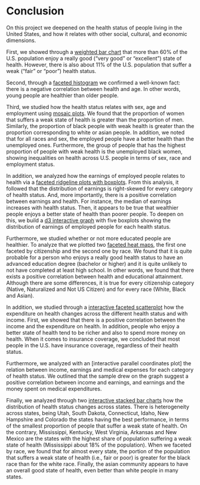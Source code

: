 # Conclusion

On this project we deepened on the health status of people living in the United States, and how it relates with other social, cultural, and economic dimensions.

First, we showed through a [weighted bar chart](https://dtung8068.github.io/cps-asec-2023/results.html#a-first-overview) that more than 60% of the U.S. population enjoy a really good ("very good" or "excellent") state of health. However, there is also about 11% of the U.S. population that suffer a weak ("fair" or "poor") health status.

Second, through a [faceted histogram](https://dtung8068.github.io/cps-asec-2023/results.html#an-expected-relationship-health-and-age) we confirmed a well-known fact: there is a negative correlation between health and age. In other words, young people are healthier than older people.

Third, we studied how the health status relates with sex, age and employment using [mosaic plots](https://dtung8068.github.io/cps-asec-2023/results.html#association-between-health-and-dimensions-race-sex-and-employment). We found that the proportion of women that suffers a weak state of health is greater than the proportion of men. Similarly, the proportion of black people with weak health is greater than the proportion corresponding to white or asian people. In addition, we noted that for all races and sex, the employed people have a better health than the unemployed ones. Furthermore, the group of people that has the highest proportion of people with weak health is the unemployed black women, showing inequalities on health across U.S. people in terms of sex, race and employment status.

In addition, we analyzed how the earnings of employed people relates to health via a [faceted ridgeline plots with boxplots](https://dtung8068.github.io/cps-asec-2023/results.html#how-does-earnings-associate-with-health). From this analysis, it followed that the distribution of earnings is right-skewed for every category of health status. And, more importantly, there is a positive correlation between earnings and health. For instance, the median of earnings increases with health status. Then, it appears to be true that wealthier people enjoys a better state of health than poorer people. To deepen on this, we build a [d3 interactive graph](https://dtung8068.github.io/cps-asec-2023/d3graph.html) with five boxplots showing the distribution of earnings of employed people for each health status.

Furthermore, we studied whether or not more educated people are healthier. To analyze that we plotted two [faceted heat maps](https://dtung8068.github.io/cps-asec-2023/results.html#are-more-educated-people-healthier), the first one faceted by citizenship and the second one by race. We found that it is quite probable for a person who enjoys a really good health status to have an advanced education degree (bachelor or higher) and it is quite unlikely to not have completed at least high school. In other words, we found that there exists a positive correlation between health and educational attainment. Although there are some differences, it is true for every citizenship category (Native, Naturalized and Not US Citizen) and for every race (White, Black and Asian).

In addition, we studied through a [interactive faceted scatterplot](https://dtung8068.github.io/cps-asec-2023/results.html#expenditure-on-health) how the expenditure on health changes across the different health status and with income. First, we showed that there is a positive correlation between the income and the expenditure on health. In addition, people who enjoy a better state of health tend to be richer and also to spend more money on health. When it comes to insurance coverage, we concluded that most people in the U.S. have insurance coverage, regardless of their health status.

Furthermore, we analyzed with an [interactive parallel coordinates plot] the relation between income, earnings and medical expenses for each category of health status. We outlined that the sample drew on the graph suggest a positive correlation between income and earnings, and earnings and the money spent on medical expenditures.

Finally, we analyzed through two [interactive stacked bar charts](https://dtung8068.github.io/cps-asec-2023/results.html#distribution-of-health-status-across-states) how the distribution of health status changes across states. There is heterogeneity across states, being Utah, South Dakota, Connecticut, Idaho, New Hampshire and Colorado the states having the best performance, in terms of the smallest proportion of people that suffer a weak state of health. On the contrary, Mississippi, Kentucky, West Virginia, Arkansas and New Mexico are the states with the highest share of population suffering a weak state of health (Mississippi about 18% of the population). When we faceted by race, we found that for almost every state, the portion of the population that suffers a weak state of health (i.e., fair or poor) is greater for the black race than for the white race. Finally, the asian community appears to have an overall good state of health, even better than white people in many states.

